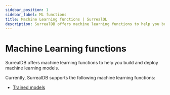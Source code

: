 ```yaml
---
sidebar_position: 1
sidebar_label: ML functions
title: Machine Learning functions | SurrealQL
description: SurrealDB offers machine learning functions to help you build and deploy machine learning models.
---
```


# Machine Learning functions

SurrealDB offers machine learning functions to help you build and deploy machine learning models.

Currently, SurrealDB supports the following machine learning functions:

- [Trained models](/docs/surrealql/functions/ml/functions)